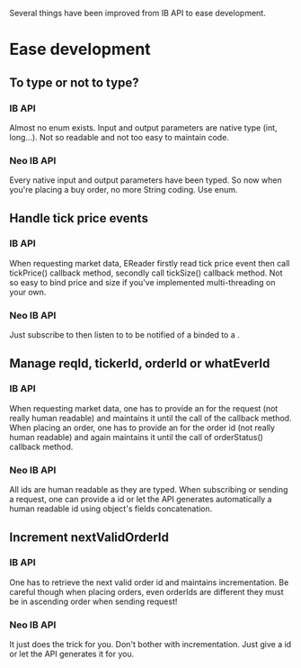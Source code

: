 Several things have been improved from IB API to ease development.

=Ease development=
==To type or not to type?==
===IB API===
Almost no enum exists. Input and output parameters are native type (int, long...). Not so readable and not too easy to maintain code.

===Neo IB API===
Every native input and output parameters have been typed. So now when you're placing a buy order, no more {{{"BUY"}}} String coding. Use {{{OrderAction.BUY}}} enum.

==Handle tick price events==
===IB API===
When requesting market data, EReader firstly read tick price event then call tickPrice() callback method, secondly call tickSize() callback method. Not so easy to bind price and size if you've implemented multi-threading on your own.

===Neo IB API===
Just subscribe to {{{MarketDataSubscriptionRequest}}} then listen to {{{CompositeTickEventListener}}} to be notified of a {{{TickPriceEvent}}} binded to a {{{TickSizeEvent}}}.

==Manage reqId, tickerId, orderId or whatEverId==
===IB API===
When requesting market data, one has to provide an {{{int}}} for the request (not really human readable) and maintains it until the call of the callback method.
When placing an order, one has to provide an {{{int}}} for the order id (not really human readable) and again maintains it until the call of orderStatus() callback method.

===Neo IB API===
All ids are human readable as they are {{{String}}} typed. When subscribing or sending a request, one can provide a {{{String}}} id or let the API generates automatically a human readable id using object's fields concatenation.

==Increment nextValidOrderId==
===IB API===
One has to retrieve the next valid order id and maintains incrementation. Be careful though when placing orders, even orderIds are different they must be in ascending order when sending request!

===Neo IB API===
It just does the trick for you. Don't bother with incrementation. Just give a {{{String}}} id or let the API generates it for you.